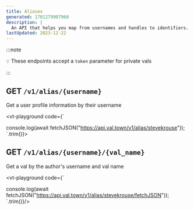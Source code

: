 ```yaml
---
title: Aliases
generated: 1701279907960
description: |
  An API that helps you map from usernames and handles to identifiers.
lastUpdated: 2023-12-22
---
```


:::note

💡 These endpoints accept a `token` parameter for private vals

:::

## GET `/v1/alias/{username}`

Get a user profile information by their username

<vt-playground code={`

console.log(await fetchJSON("https://api.val.town/v1/alias/stevekrouse"));
`.trim()}></vt-playground>


## GET `/v1/alias/{username}/{val_name}`

Get a val by the author's username and val name

<vt-playground code={`

console.log(await fetchJSON("https://api.val.town/v1/alias/stevekrouse/fetchJSON"));
`.trim()}/>
